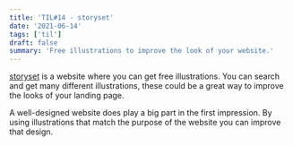 ```yaml
---
title: 'TIL#14 - storyset'
date: '2021-06-14'
tags: ['til']
draft: false
summary: 'Free illustrations to improve the look of your website.'
---
```


[storyset](https://storyset.com/) is a website where you can get free illustrations.
You can search and get many different illustrations, these could be a great way to improve the looks of your landing page.

A well-designed website does play a big part in the first impression. By using illustrations that match the purpose of the website you can improve that design.
